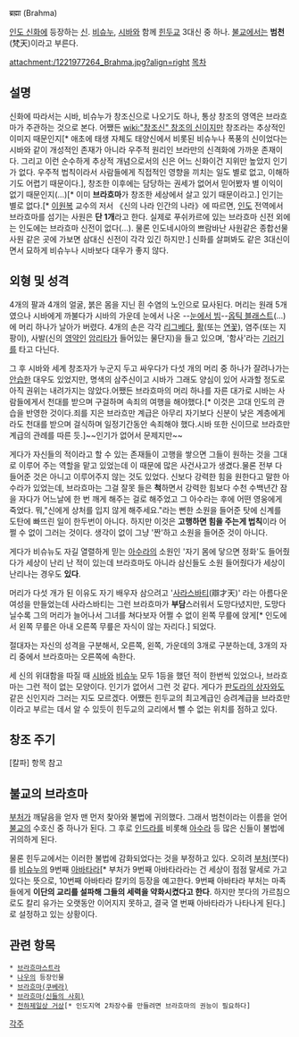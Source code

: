 ब्रह्मा (Brahma)

[[인도 신화]]에 등장하는 [[신]]. [[비슈누]], [[시바]]와 함께 [[힌두교]] 3대신 중 하나. [[불교]]에서는 '''범천'''(梵天)이라고 부른다.

attachment:/1221977264_Brahma.jpg?align=right [[목차]]











== 설명 ==
신화에 따라서는 시바, 비슈누가 창조신으로 나오기도 하나, 통상 창조의 영역은 브라흐마가 주관하는 것으로 본다. 어쨌든 [[wiki:"창조신" 창조의 신]]이지만 창조라는 추상적인 이미지 때문인지[* 애초에 태생 자체도 태양신에서 비롯된 비슈누나 폭풍의 신이었다는 시바와 같이 개성적인 존재가 아니라 우주적 원리인 브라만의 신격화에 가까운 존재이다. 그리고 이런 순수하게 추상적 개념으로서의 신은 어느 신화이건 지위만 높았지 인기가 없다. 우주적 법칙이라서 사람들에게 직접적인 영향을 끼치는 일도 별로 없고, 이해하기도 어렵기 때문이다.], 창조한 이후에는 담당하는 권세가 없어서 믿어봤자 별 이익이 없기 때문인지(...)[* 이미 '''브라흐마'''가 창조한 세상에서 살고 있기 때문이라고.] 인기는 별로 없다.[* [[이원복]] 교수의 저서 《신의 나라 인간의 나라》에 따르면, [[인도]] 전역에서 브라흐마를 섬기는 사원은 '''단 1개'''라고 한다. 실제로 푸쉬카르에 있는 브라흐마 신전 외에는 인도에는 브라흐마 신전이 없다(…). 물론 인도네시아의 쁘람바난 사원같은 종합선물사원 같은 곳에 가보면 삼대신 신전이 각각 있긴 하지만.] 신화를 살펴봐도 같은 3대신이면서 묘하게 비슈누나 시바보다 대우가 좋지 않다.

== 외형 및 성격 ==
4개의 팔과 4개의 얼굴, 붉은 몸을 지닌 흰 수염의 노인으로 묘사된다. 머리는 원래 5개였으나 시바에게 까불다가 시바의 가운데 눈에서 나온 --[[눈에서 빔]]--[[옵틱 블래스트]](...)에 머리 하나가 날아가 버렸다. 4개의 손은 각각 [[리그베다]], [[활]](또는 [[연꽃]]), 염주(또는 지팡이), 사발(신의 [[영약]]인 [[암리타]]가 들어있는 물단지)을 들고 있으며, '함사'라는 [[기러기]]를 타고 다닌다.

그 후 시바와 세계 창조자가 누군지 두고 싸우다가 다섯 개의 머리 중 하나가 잘려나가는 [[안습]]한 대우도 있었지만, 명색의 삼주신이고 시바가 그래도 양심이 있어 사과할 정도로 아직 권위는 내려가지는 않았다.어쨌든 브라흐마의 머리 하나를 자른 대가로 시바는 사람들에게서 천대를 받으며 구걸하며 속죄의 여행을 해야했다.[* 이것은 고대 인도의 관습을 반영한 것이다.죄를 지은 브라흐만 계급은 아무리 자기보다 신분이 낮은 계층에게라도 천대를 받으며 걸식하며 일정기간동안 속죄해야 했다.시바 또한 신이므로 브라흐만 계급의 관례를 따른 듯.]~~인기가 없어서 문제지만~~

게다가 자신들의 적이라고 할 수 있는 존재들이 고행을 쌓으면 그들이 원하는 것을 그대로 이루어 주는 역할을 맡고 있었는데 이 때문에 많은 사건사고가 생겼다.물론 전부 다 들어준 것은 아니고 이루어주지 않는 것도 있었다. 신보다 강력한 힘을 원한다고 말한 아수라가 있었는데, 브라흐마는 그걸 잘못 들은 '''척'''하면서 강력한 힘보다 수천 수백년간 잠을 자다가 어느날에 한 번 깨게 해주는 걸로 해주었고 그 아수라는 후에 어떤 영웅에게 죽었다. 뭐,"신에게 상처를 입지 않게 해주세요."라는 뻔한 소원을 들어준 탓에 신계를 도탄에 빠뜨린 일이 한두번이 아니다. 하지만 이것은 '''고행하면 힘을 주는게 법칙'''이라 어쩔 수 없이 그러는 것이다. 생각이 없이 그냥 '짠'하고 소원을 들어준 것이 아니다.

게다가 비슈뉴도 자길 열렬하게 믿는 [[아수라]]의 소원인 '자기 몸에 닿으면 정화'도 들어줬다가 세상이 난리 난 적이 있는데 브라흐마도 아니라 삼신들도 소원 들어줬다가 세상이 난리나는 경우도 '''있다'''.

머리가 다섯 개가 된 이유도 자기 배우자 삼으려고 '[[사라스바티]](辯才天)' 라는 아름다운 여성을 만들었는데 사라스바티는 그런 브라흐마가 '''부담'''스러워서 도망다녔지만, 도망다닐수록 그의 머리가 늘어나서 그녀를 쳐다보자 어쩔 수 없이 왼쪽 무릎에 앉게[* 인도에서 왼쪽 무릎은 아내 오른쪽 무릎은 자식이 않는 자리다.] 되었다.

절대자는 자신의 성격을 구분해서, 오른쪽, 왼쪽, 가운데의 3개로 구분하는데, 3개의 자리 중에서 브라흐마는 오른쪽에 속한다.

세 신의 위대함을 따질 때 [[시바]]와 [[비슈누]] 모두 1등을 했던 적이 한번씩 있었으나, 브라흐마는 그런 적이 없는 모양이다. 인기가 없어서 그런 것 같다. 게다가 [[판도라의 상자]]와도 같은 신인지라 그러는 지도 모르겠다. 어쨌든 힌두교의 최고계급인 승려계급을 브라흐만이라고 부르는 데서 알 수 있듯이 힌두교의 교리에서 뺄 수 없는 위치를 점하고 있다.

== 창조 주기 ==

[칼파] 항목 참고

== 불교의 브라흐마 ==
[[부처]]가 깨달음을 얻자 맨 먼저 찾아와 불법에 귀의했다. 그래서 범천이라는 이름을 얻어 [[불교]]의 수호신 중 하나가 된다. 그 후로 [[인드라]]를 비롯해 [[아수라]] 등 많은 신들이 불법에 귀의하게 된다.

물론 힌두교에서는 이러한 불법에 감화되었다는 것을 부정하고 있다. 오히려 [[부처]](붓다)를 [[비슈누]]의 9번째 [[아바타라]][* 부처가 9번째 아바타라라는 건 세상이 점점 말세로 가고 있다는 뜻으로, 10번째 아바타라 칼키의 등장을 예고한다. 9번째 아바타라 부처는 마족들에게 '''이단의 교리를 설파해 그들의 세력을 약화시켰다고 한다'''. 하지만 붓다의 가르침으로도 칼리 유가는 오랫동안 이어지지 못하고, 결국 열 번째 아바타라가 나타나게 된다.]로 설정하고 있는 상황이다.

== 관련 항목 ==
 * [[브라흐마스트라]]
 * [[나우]]의 등장인물
 * [[브라흐마(쿠베라)]]
 * [[브라흐마(신들의 사회)]]
 * [[천하제일상 거상]][* 인도지역 2차장수를 만들려면 브라흐마의 권능이 필요하다]

[[각주]]
